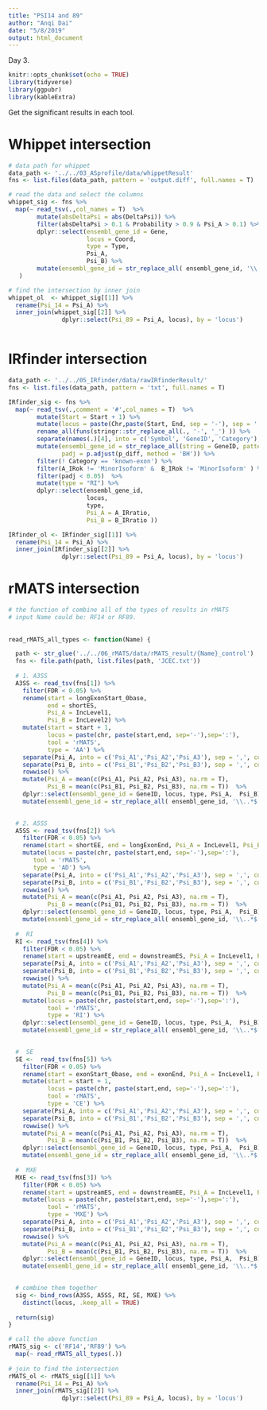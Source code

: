 ```yaml
---
title: "PSI14 and 89"
author: "Anqi Dai"
date: "5/8/2019"
output: html_document
---
```


Day 3.

```r
knitr::opts_chunk$set(echo = TRUE)
library(tidyverse)
library(ggpubr)
library(kableExtra)
```

Get the significant results in each tool.

# Whippet intersection

```r
# data path for whippet
data_path <- '../../03_ASprofile/data/whippetResult'
fns <- list.files(data_path, pattern = 'output.diff', full.names = T)

# read the data and select the columns
whippet_sig <- fns %>%
  map(~ read_tsv(.,col_names = T)  %>%
        mutate(absDeltaPsi = abs(DeltaPsi)) %>%
        filter(absDeltaPsi > 0.1 & Probability > 0.9 & Psi_A > 0.1) %>%
        dplyr::select(ensembl_gene_id = Gene, 
                      locus = Coord, 
                      type = Type,
                      Psi_A, 
                      Psi_B) %>%
        mutate(ensembl_gene_id = str_replace_all( ensembl_gene_id, '\\..*$', ''))
   )

# find the intersection by inner join
whippet_ol  <- whippet_sig[[1]] %>%
  rename(Psi_14 = Psi_A) %>%
  inner_join(whippet_sig[[2]] %>%
               dplyr::select(Psi_89 = Psi_A, locus), by = 'locus')
        
```

# IRfinder intersection

```r
data_path <- '../../05_IRfinder/data/rawIRfinderResult/'
fns <- list.files(data_path, pattern = 'txt', full.names = T)

IRfinder_sig <- fns %>%
  map(~ read_tsv(.,comment = '#',col_names = T)  %>%
        mutate(Start = Start + 1) %>%
        mutate(locus = paste(Chr,paste(Start, End, sep = '-'), sep = ':' ) ) %>%
        rename_all(funs(stringr::str_replace_all(., '-', '_') )) %>%
        separate(names(.)[4], into = c('Symbol', 'GeneID', 'Category'), sep = '/') %>%
        mutate(ensembl_gene_id = str_replace_all(string = GeneID, pattern = '\\..*$', replacement = ''),
               padj = p.adjust(p_diff, method = 'BH')) %>%
        filter(! Category == 'known-exon') %>%
        filter(A_IRok != 'MinorIsoform' &  B_IRok != 'MinorIsoform' ) %>%
        filter(padj < 0.05)  %>%
        mutate(type = "RI") %>%
        dplyr::select(ensembl_gene_id, 
                      locus,
                      type,
                      Psi_A = A_IRratio, 
                      Psi_B = B_IRratio ))

IRfinder_ol <- IRfinder_sig[[1]] %>%
  rename(Psi_14 = Psi_A) %>%
  inner_join(IRfinder_sig[[2]] %>%
               dplyr::select(Psi_89 = Psi_A, locus), by = 'locus')
```

# rMATS intersection

```r
# the function of combine all of the types of results in rMATS
# input Name could be: RF14 or RF89.
   
  
read_rMATS_all_types <- function(Name) {

  path <- str_glue('../../06_rMATS/data/rMATS_result/{Name}_control')
  fns <- file.path(path, list.files(path, 'JCEC.txt'))
  
  # 1. A3SS  
  A3SS <- read_tsv(fns[1]) %>% 
    filter(FDR < 0.05) %>%
    rename(start = longExonStart_0base, 
           end = shortES, 
           Psi_A = IncLevel1, 
           Psi_B = IncLevel2) %>%
    mutate(start = start + 1,
           locus = paste(chr, paste(start,end, sep='-'),sep=':'),
           tool = 'rMATS',
           type = 'AA') %>%
    separate(Psi_A, into = c('Psi_A1','Psi_A2','Psi_A3'), sep = ',', convert = T) %>%
    separate(Psi_B, into = c('Psi_B1','Psi_B2','Psi_B3'), sep = ',', convert = T) %>%
    rowwise() %>%
    mutate(Psi_A = mean(c(Psi_A1, Psi_A2, Psi_A3), na.rm = T),
           Psi_B = mean(c(Psi_B1, Psi_B2, Psi_B3), na.rm = T))  %>%
    dplyr::select(ensembl_gene_id = GeneID, locus, type, Psi_A,  Psi_B) %>%
    mutate(ensembl_gene_id = str_replace_all( ensembl_gene_id, '\\..*$', ''))

  
  # 2. A5SS   
  A5SS <- read_tsv(fns[2]) %>%
    filter(FDR < 0.05) %>% 
    rename(start = shortEE, end = longExonEnd, Psi_A = IncLevel1, Psi_B = IncLevel2) %>%
    mutate(locus = paste(chr, paste(start,end, sep='-'),sep=':'),
       tool = 'rMATS',
       type = 'AD') %>%
    separate(Psi_A, into = c('Psi_A1','Psi_A2','Psi_A3'), sep = ',', convert = T) %>%
    separate(Psi_B, into = c('Psi_B1','Psi_B2','Psi_B3'), sep = ',', convert = T) %>%
    rowwise() %>%
    mutate(Psi_A = mean(c(Psi_A1, Psi_A2, Psi_A3), na.rm = T),
           Psi_B = mean(c(Psi_B1, Psi_B2, Psi_B3), na.rm = T))  %>%
    dplyr::select(ensembl_gene_id = GeneID, locus, type, Psi_A,  Psi_B) %>%
    mutate(ensembl_gene_id = str_replace_all( ensembl_gene_id, '\\..*$', ''))
    
  #  RI 
  RI <- read_tsv(fns[4]) %>%
    filter(FDR < 0.05) %>% 
    rename(start = upstreamEE, end = downstreamES, Psi_A = IncLevel1, Psi_B = IncLevel2) %>%
    separate(Psi_A, into = c('Psi_A1','Psi_A2','Psi_A3'), sep = ',', convert = T) %>%
    separate(Psi_B, into = c('Psi_B1','Psi_B2','Psi_B3'), sep = ',', convert = T) %>%
    rowwise() %>%
    mutate(Psi_A = mean(c(Psi_A1, Psi_A2, Psi_A3), na.rm = T),
           Psi_B = mean(c(Psi_B1, Psi_B2, Psi_B3), na.rm = T))  %>%
    mutate(locus = paste(chr, paste(start,end, sep='-'),sep=':'),
           tool = 'rMATS',
           type = 'RI') %>%
    dplyr::select(ensembl_gene_id = GeneID, locus, type, Psi_A,  Psi_B) %>%
    mutate(ensembl_gene_id = str_replace_all( ensembl_gene_id, '\\..*$', ''))

  
  #  SE 
  SE <-  read_tsv(fns[5]) %>%
    filter(FDR < 0.05) %>% 
    rename(start = exonStart_0base, end = exonEnd, Psi_A = IncLevel1, Psi_B = IncLevel2) %>%
    mutate(start = start + 1,
           locus = paste(chr, paste(start,end, sep='-'),sep=':'),
           tool = 'rMATS',
           type = 'CE') %>%
    separate(Psi_A, into = c('Psi_A1','Psi_A2','Psi_A3'), sep = ',', convert = T) %>%
    separate(Psi_B, into = c('Psi_B1','Psi_B2','Psi_B3'), sep = ',', convert = T) %>%
    rowwise() %>%
    mutate(Psi_A = mean(c(Psi_A1, Psi_A2, Psi_A3), na.rm = T),
           Psi_B = mean(c(Psi_B1, Psi_B2, Psi_B3), na.rm = T))  %>%
    dplyr::select(ensembl_gene_id = GeneID, locus, type, Psi_A,  Psi_B) %>%
    mutate(ensembl_gene_id = str_replace_all( ensembl_gene_id, '\\..*$', ''))
  
  #  MXE
  MXE <- read_tsv(fns[3]) %>%
    filter(FDR < 0.05) %>% 
    rename(start = upstreamES, end = downstreamEE, Psi_A = IncLevel1, Psi_B = IncLevel2) %>%
    mutate(locus = paste(chr, paste(start,end, sep='-'),sep=':'),
           tool = 'rMATS',
           type = 'MXE') %>%
    separate(Psi_A, into = c('Psi_A1','Psi_A2','Psi_A3'), sep = ',', convert = T) %>%
    separate(Psi_B, into = c('Psi_B1','Psi_B2','Psi_B3'), sep = ',', convert = T) %>%
    rowwise() %>%
    mutate(Psi_A = mean(c(Psi_A1, Psi_A2, Psi_A3), na.rm = T),
           Psi_B = mean(c(Psi_B1, Psi_B2, Psi_B3), na.rm = T))  %>%
    dplyr::select(ensembl_gene_id = GeneID, locus, type, Psi_A,  Psi_B) %>%
    mutate(ensembl_gene_id = str_replace_all( ensembl_gene_id, '\\..*$', ''))

  
  # combine them together
  sig <- bind_rows(A3SS, A5SS, RI, SE, MXE) %>%
    distinct(locus, .keep_all = TRUE) 
  
  return(sig)
}

```

```r
# call the above function
rMATS_sig <- c('RF14','RF89') %>%
  map(~ read_rMATS_all_types(.))
  
# join to find the intersection
rMATS_ol <- rMATS_sig[[1]] %>%
  rename(Psi_14 = Psi_A) %>%
  inner_join(rMATS_sig[[2]] %>%
               dplyr::select(Psi_89 = Psi_A, locus), by = 'locus')
```

